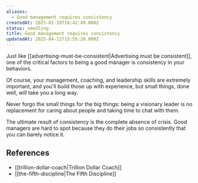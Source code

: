 ```yaml
---
aliases:
  - Good management requires consistency
createdAt: 2025-01-19T16:42:49.000Z
status: seedling
title: Good management requires consistency
updatedAt: 2025-04-12T15:55:20.000Z
---
```

Just like [[advertising-must-be-consistent|Advertising must be consistent]], one of the critical factors to being a good manager is consistency in your behaviors.

Of course, your management, coaching, and leadership skills are extremely important, and you’ll build those up with experience, but small things, done well, will take you a long way.

Never forgo the small things for the big things: being a visionary leader is no replacement for caring about people and taking time to chat with them.

The ultimate result of consistency is the complete absence of crisis. Good managers are hard to spot because they do their jobs so consistently that you can barely notice it.

## References

- [[trillion-dollar-coach|Trillion Dollar Coach]]
- [[the-fifth-discipline|The Fifth Discipline]]
